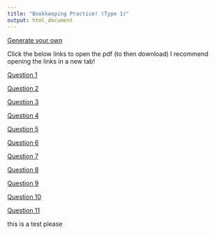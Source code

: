 ```yaml
---
title: "Bookkeeping Practice! (Type 1)"
output: html_document
---
```


[Generate your own](Generator.html)


Click the below links to open the pdf (to then download)
I recommend opening the links in a new tab!

[Question 1](Generated Question 1.pdf)

[Question 2](Generated Question 2.pdf)

[Question 3](Generated Question 3.pdf)

[Question 4](Generated Question 4.pdf)

[Question 5](Generated Question 5.pdf)

[Question 6](Generated Question 6.pdf)

[Question 7](Generated Question 7.pdf)

[Question 8](Generated Question 8.pdf)

[Question 9](Generated Question 9.pdf)

[Question 10](Generated Question 10.pdf)

[Question 11](Generated Question 11.pdf)

this is a test please
